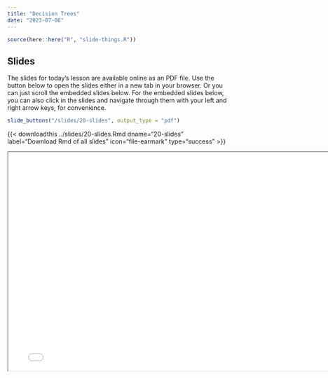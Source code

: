 ```yaml
---
title: "Decision Trees"
date: "2023-07-06"
---
```


```r
source(here::here("R", "slide-things.R"))
```

## Slides

The slides for today's lesson are available online as an PDF file. Use the 
button below to open the slides either in a new tab in your browser. Or you can
just scroll the embedded slides below. For the embedded slides below, you can 
also click in the slides and navigate through them with your left and right 
arrow keys, for convenience.

```r
slide_buttons("/slides/20-slides", output_type = "pdf")
```
{{\< downloadthis ../slides/20-slides.Rmd
dname="20-slides" label="Download Rmd of all slides" icon="file-earmark"
type="success" \>}}

```{=html}
<iframe width="780" height="500" src="/slides/20-slides.pdf" title="Lecture 1"></iframe>
```
